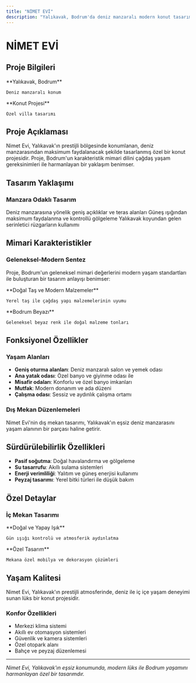 ```yaml
---
title: "NİMET EVİ"
description: "Yalıkavak, Bodrum'da deniz manzaralı modern konut tasarımı"
---
```


# NİMET EVİ

## Proje Bilgileri

<CardGroup cols={2}>
  <Card title="Konum" icon="location-dot">
    **Yalıkavak, Bodrum**
    
    Deniz manzaralı konum
  </Card>
  
  <Card title="Tip" icon="home">
    **Konut Projesi**
    
    Özel villa tasarımı
  </Card>
</CardGroup>

## Proje Açıklaması

Nimet Evi, Yalıkavak'ın prestijli bölgesinde konumlanan, deniz manzarasından maksimum faydalanacak şekilde tasarlanmış özel bir konut projesidir. Proje, Bodrum'un karakteristik mimari dilini çağdaş yaşam gereksinimleri ile harmanlayan bir yaklaşım benimser.

## Tasarım Yaklaşımı

### Manzara Odaklı Tasarım

<Steps>
  <Step title="Görsel Bağlantı">
    Deniz manzarasına yönelik geniş açıklıklar ve teras alanları
  </Step>
  
  <Step title="Işık Kontrolü">
    Güneş ışığından maksimum faydalanma ve kontrollü gölgeleme
  </Step>
  
  <Step title="Rüzgar Yönelimi">
    Yalıkavak koyundan gelen serinletici rüzgarların kullanımı
  </Step>
</Steps>

## Mimari Karakteristikler

### Geleneksel-Modern Sentez

Proje, Bodrum'un geleneksel mimari değerlerini modern yaşam standartları ile buluşturan bir tasarım anlayışı benimser:

<CardGroup cols={2}>
  <Card title="Malzeme Seçimi" icon="hammer">
    **Doğal Taş ve Modern Malzemeler**
    
    Yerel taş ile çağdaş yapı malzemelerinin uyumu
  </Card>
  
  <Card title="Renk Paleti" icon="palette">
    **Bodrum Beyazı**
    
    Geleneksel beyaz renk ile doğal malzeme tonları
  </Card>
</CardGroup>

## Fonksiyonel Özellikler

### Yaşam Alanları

- **Geniş oturma alanları**: Deniz manzaralı salon ve yemek odası
- **Ana yatak odası**: Özel banyo ve giyinme odası ile
- **Misafir odaları**: Konforlu ve özel banyo imkanları
- **Mutfak**: Modern donanım ve ada düzeni
- **Çalışma odası**: Sessiz ve aydınlık çalışma ortamı

### Dış Mekan Düzenlemeleri

<Note>
Nimet Evi'nin dış mekan tasarımı, Yalıkavak'ın eşsiz deniz manzarasını yaşam alanının bir parçası haline getirir.
</Note>

## Sürdürülebilirlik Özellikleri

- **Pasif soğutma**: Doğal havalandırma ve gölgeleme
- **Su tasarrufu**: Akıllı sulama sistemleri
- **Enerji verimliliği**: Yalıtım ve güneş enerjisi kullanımı
- **Peyzaj tasarımı**: Yerel bitki türleri ile düşük bakım

## Özel Detaylar

### İç Mekan Tasarımı

<CardGroup cols={2}>
  <Card title="Aydınlatma" icon="lightbulb">
    **Doğal ve Yapay Işık**
    
    Gün ışığı kontrolü ve atmosferik aydınlatma
  </Card>
  
  <Card title="Mobilya" icon="chair">
    **Özel Tasarım**
    
    Mekana özel mobilya ve dekorasyon çözümleri
  </Card>
</CardGroup>

## Yaşam Kalitesi

<Tip>
Nimet Evi, Yalıkavak'ın prestijli atmosferinde, deniz ile iç içe yaşam deneyimi sunan lüks bir konut projesidir.
</Tip>

### Konfor Özellikleri

- Merkezi klima sistemi
- Akıllı ev otomasyon sistemleri
- Güvenlik ve kamera sistemleri
- Özel otopark alanı
- Bahçe ve peyzaj düzenlemesi

---

*Nimet Evi, Yalıkavak'ın eşsiz konumunda, modern lüks ile Bodrum yaşamını harmanlayan özel bir tasarımdır.*
